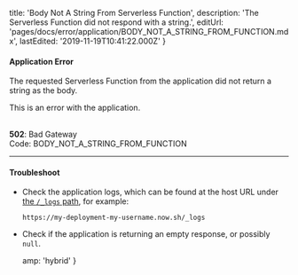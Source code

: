 
  title: 'Body Not A String From Serverless Function',
  description: 'The Serverless Function did not respond with a string.',
  editUrl: 'pages/docs/error/application/BODY_NOT_A_STRING_FROM_FUNCTION.mdx',
  lastEdited: '2019-11-19T10:41:22.000Z'
}

#### Application Error

The requested Serverless Function from the application did not return a string as the body.

This is an error with the application.

<br />

<Note label={false}>
  <b>502</b>: Bad Gateway
  <br />
  Code: <InlineCode>BODY_NOT_A_STRING_FROM_FUNCTION</InlineCode>
</Note>

---

#### Troubleshoot

- Check the application logs, which can be found at the host URL under [the `/_logs` path](/docs/v2/platform/deployments/#logs-view), for example:
  ```
  https://my-deployment-my-username.now.sh/_logs
  ```
- Check if the application is returning an empty response, or possibly `null`.


  amp: 'hybrid'
}
